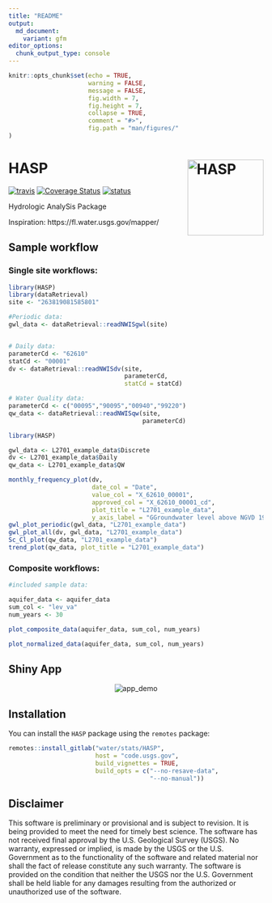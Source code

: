 ```yaml
---
title: "README"
output:
  md_document:
    variant: gfm
editor_options: 
  chunk_output_type: console
---
```


```r
knitr::opts_chunk$set(echo = TRUE,
                      warning = FALSE,
                      message = FALSE,
                      fig.width = 7,
                      fig.height = 7,
                      collapse = TRUE,
                      comment = "#>",
                      fig.path = "man/figures/"
)
```

# HASP  <img src="man/figures/R_logo.png" alt="HASP" height="150px" align="right" />

[![travis](https://travis-ci.org/USGS-R/HASP.svg?branch=master)](https://travis-ci.org/USGS-R/HASP)
[![Coverage Status](https://coveralls.io/repos/github/USGS-R/HASP/badge.svg?branch=master)](https://coveralls.io/github/USGS-R/HASP?branch=master)
[![status](https://img.shields.io/badge/USGS-Research-blue.svg)](https://owi.usgs.gov/R/packages.html#research)

Hydrologic AnalySis Package

Inspiration:
https://fl.water.usgs.gov/mapper/

## Sample workflow

### Single site workflows:
```r
library(HASP)
library(dataRetrieval)
site <- "263819081585801"

#Periodic data:
gwl_data <- dataRetrieval::readNWISgwl(site)


# Daily data:
parameterCd <- "62610"
statCd <- "00001"
dv <- dataRetrieval::readNWISdv(site,
                                parameterCd,
                                statCd = statCd)

# Water Quality data:
parameterCd <- c("00095","90095","00940","99220")
qw_data <- dataRetrieval::readNWISqw(site,
                                     parameterCd)


```

```r
library(HASP)

gwl_data <- L2701_example_data$Discrete
dv <- L2701_example_data$Daily
qw_data <- L2701_example_data$QW

```

```r
monthly_frequency_plot(dv,
                       date_col = "Date",
                       value_col = "X_62610_00001",
                       approved_col = "X_62610_00001_cd",
                       plot_title = "L2701_example_data",
                       y_axis_label = "GGroundwater level above NGVD 1929, feet")
gwl_plot_periodic(gwl_data, "L2701_example_data")
gwl_plot_all(dv, gwl_data, "L2701_example_data")
Sc_Cl_plot(qw_data, "L2701_example_data")
trend_plot(qw_data, plot_title = "L2701_example_data")
```

### Composite workflows:
```r

#included sample data:

aquifer_data <- aquifer_data
sum_col <- "lev_va"
num_years <- 30

plot_composite_data(aquifer_data, sum_col, num_years)

plot_normalized_data(aquifer_data, sum_col, num_years)
```

## Shiny App

<p align="center">
  <img src="https://code.usgs.gov/water/stats/HASP/raw/master/man/figures/app.gif" alt="app_demo">
</p>

## Installation

You can install the `HASP` package using the `remotes` package:

```r
remotes::install_gitlab("water/stats/HASP", 
                        host = "code.usgs.gov", 
                        build_vignettes = TRUE, 
                        build_opts = c("--no-resave-data",
                                       "--no-manual"))
```

## Disclaimer

This software is preliminary or provisional and is subject to revision. It is being provided to meet the need for timely best science. The software has not received final approval by the U.S. Geological Survey (USGS). No warranty, expressed or implied, is made by the USGS or the U.S. Government as to the functionality of the software and related material nor shall the fact of release constitute any such warranty. The software is provided on the condition that neither the USGS nor the U.S. Government shall be held liable for any damages resulting from the authorized or unauthorized use of the software.

